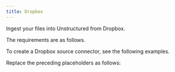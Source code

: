 ```yaml
---
title: Dropbox
---
```


Ingest your files into Unstructured from Dropbox.

The requirements are as follows.


<DropboxPrerequisites />

To create a Dropbox source connector, see the following examples.


<CodeGroup>
    <DropboxSDK />
    <DropboxAPIRESTCreate />
</CodeGroup>

Replace the preceding placeholders as follows:


<DropboxAPIPlaceholders />

